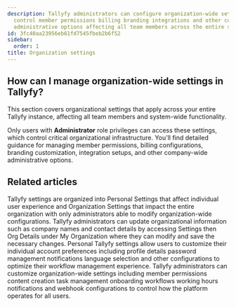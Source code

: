 ```yaml
---
description: Tallyfy administrators can configure organization-wide settings that
  control member permissions billing branding integrations and other company-wide
  administrative options affecting all team members across the entire system.
id: 3fc40aa23956eb61fd7545fbeb2b6f52
sidebar:
  order: 1
title: Organization settings
---
```


## How can I manage organization-wide settings in Tallyfy?

This section covers organizational settings that apply across your entire Tallyfy instance, affecting all team members and system-wide functionality.

Only users with **Administrator** role privileges can access these settings, which control critical organizational infrastructure. You'll find detailed guidance for managing member permissions, billing configurations, branding customization, integration setups, and other company-wide administrative options.


<PageTree />


## Related articles
<CardGrid>
<LinkTitleCard header="<b>Pro > Settings</b>" href="/products/pro/settings/" > Tallyfy settings are organized into Personal Settings that affect individual user experience and Organization Settings that impact the entire organization with only administrators able to modify organization-wide configurations. </LinkTitleCard>
<LinkTitleCard header="<b>Org Settings > Update organization details</b>" href="/products/pro/settings/org-settings/how-can-i-update-my-organization-details/" > Tallyfy administrators can update organizational information such as company names and contact details by accessing Settings then Org Details under My Organization where they can modify and save the necessary changes. </LinkTitleCard>
<LinkTitleCard header="<b>Settings > Personal settings</b>" href="/products/pro/settings/personal-settings/" > Personal Tallyfy settings allow users to customize their individual account preferences including profile details password management notifications language selection and other configurations to optimize their workflow management experience. </LinkTitleCard>
<LinkTitleCard header="<b>Org Settings > Organization customization settings</b>" href="/products/pro/settings/org-settings/organization-customization-settings/" > Tallyfy administrators can customize organization-wide settings including member permissions content creation task management onboarding workflows working hours notifications and webhook configurations to control how the platform operates for all users. </LinkTitleCard>
</CardGrid>
